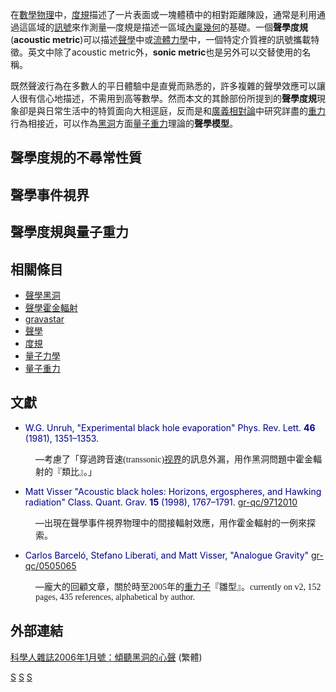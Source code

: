在[[數學物理|數學物理]]中，[[度規|度規]]描述了一片表面或一塊體積中的相對距離陳設，通常是利用通過這區域的[[訊號|訊號]]來作測量—度規是描述一區域[[內稟幾何|內稟幾何]]的基礎。一個'''聲學度規'''('''acoustic metric''')可以描述[[聲學|聲學]]中或[[流體力學|流體力學]]中，一個特定介質裡的訊號攜載特徵。英文中除了acoustic metric外，'''sonic metric'''也是另外可以交替使用的名稱。

既然聲波行為在多數人的平日體驗中是直覺而熟悉的，許多複雜的聲學效應可以讓人很有信心地描述，不需用到高等數學。然而本文的其餘部份所提到的'''聲學度規'''現象卻是與日常生活中的特質面向大相逕庭，反而是和[[廣義相對論|廣義相對論]]中研究詳盡的[[重力|重力]]行為相接近，可以作為[[黑洞|黑洞]]方面[[量子重力|量子重力]]理論的'''聲學模型'''。

== 聲學度規的不尋常性質 ==

== 聲學事件視界 ==

== 聲學度規與量子重力 ==

== 相關條目 ==
*[[聲學黑洞|聲學黑洞]]
*[[聲學霍金輻射|聲學霍金輻射]]
*[[gravastar|gravastar]]
*[[聲學|聲學]]
*[[度規|度規]]
*[[量子力學|量子力學]]
*[[量子重力|量子重力]]

== 文獻 ==
* <font color=darkblue>W.G. Unruh, "Experimental black hole evaporation" Phys. Rev. Lett. '''46''' (1981), 1351–1353. </font>
: —<font face="標楷體">考慮了「穿過跨音速(transsonic)[[视界|视界]]的訊息外漏，用作黑洞問題中霍金輻射的『類比』。」</font>

* <font color=darkblue>Matt Visser "Acoustic black holes: Horizons, ergospheres, and Hawking radiation" Class. Quant. Grav. '''15''' (1998), 1767–1791. [http://xxx.lanl.gov/abs/gr-qc/9712010 gr-qc/9712010]</font>
: —<font face="標楷體">出現在聲學事件視界物理中的間接輻射效應，用作霍金輻射的一例來探索。</font>

* <font color=darkblue>Carlos Barceló, Stefano Liberati, and Matt Visser, "Analogue Gravity" [http://xxx.lanl.gov/abs/gr-qc/0505065 gr-qc/0505065]</font>
: —<font face="標楷體">龐大的回顧文章，關於時至2005年的[[重力子|重力子]]『雛型』。currently on v2, 152 pages, 435 references, alphabetical by author.</font>

== 外部連結 ==
[http://sa.ylib.com/read/readshow.asp?FDocNo=785&CL=4 科學人雜誌2006年1月號：傾聽黑洞的心聲] {{Wayback|url=http://sa.ylib.com/read/readshow.asp?FDocNo=785&CL=4 |date=20060327164418 }}(繁體)

[[category:量子重力|S]]
[[category:声学|S]]
[[category:流体力学|S]]